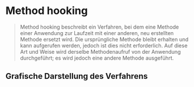 
# Method hooking

> Method hooking beschreibt ein Verfahren, bei dem eine Methode einer Anwendung
> zur Laufzeit mit einer anderen, neu erstellten Methode ersetzt wird. Die
> ursprüngliche Methode bleibt erhalten und kann aufgerufen werden, jedoch ist
> dies nicht erforderlich. Auf diese Art und Weise wird derselbe Methodenaufruf
> von der Anwendung durchgeführt; es wird jedoch eine andere Methode ausgeführt.

## Grafische Darstellung des Verfahrens

<MethodHooking />
